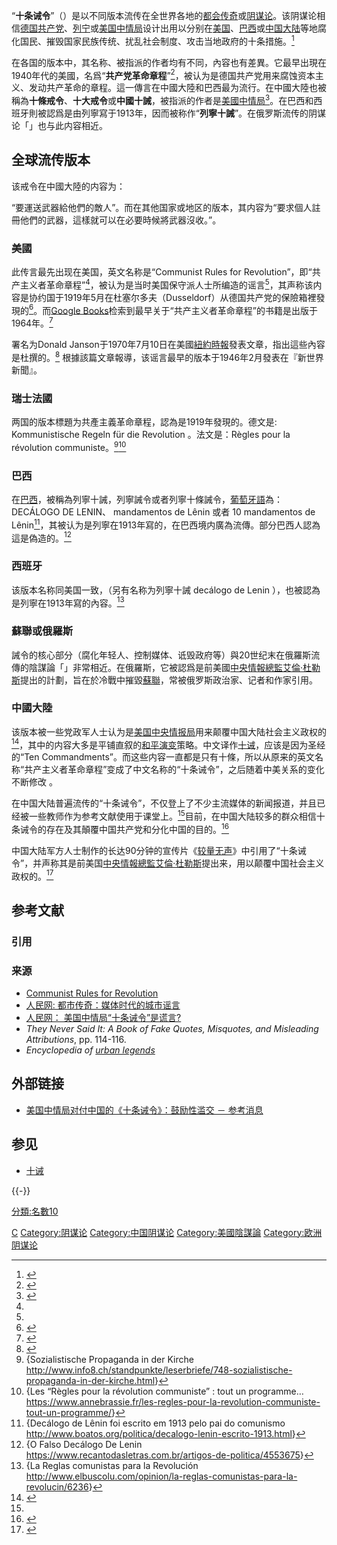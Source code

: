 “'''十条诫令'''”（{{lang-en|'''Ten Commandments'''}}）是以不同版本流传在全世界各地的[[都会传奇|都会传奇]]或[[阴谋论|阴谋论]]。该阴谋论相信[[德国共产党|德国共产党]]、[[列宁|列宁]]或[[美国中情局|美国中情局]]设计出用以分别在[[美国|美国]]、[[巴西|巴西]]或[[中华人民共和国|中国大陆]]等地腐化国民、摧毁国家民族传统、扰乱社会制度、攻击当地政府的十条措施。<ref name="xys">{{cite web|url=http://www.xys.org/xys/ebooks/others/science/dajia/news/cia.txt|title=美国中央情报局“中国十诫”：一个谣言的来历|publisher=新语丝|author=庄海青|language=zh-hans|date=2003-09-09|accessdate=2008-03-04|archive-date=2005-03-06|archive-url=https://web.archive.org/web/20050306032030/http://www.xys.org/xys/ebooks/others/science/dajia/news/cia.txt|dead-url=no}}</ref>

在各国的版本中，其名称、被指派的作者均有不同，內容也有差異。它最早出現在1940年代的美國，名爲“'''共产党革命章程'''”<ref name="snopes">{{cite web|url=http://snopes.com/language/document/commrule.asp|title=Communist Rules for Revolution|publisher=[[Snopes|Snopes]]|date=2007-07-10|accessdate=2008-03-04|language=en|author=Barbara，David P. Mikkelson}}</ref>，被认为是德国共产党用来腐蚀资本主义、发动共产革命的章程。這一傳言在中國大陸和巴西最为流行。在中國大陸也被稱為'''十條戒令'''、'''十大戒令'''或'''中國十誡'''，被指派的作者是[[美國中情局|美國中情局]]<ref name="chinanews">{{cite news|url=http://www.chinanews.com.cn/shidian/2001-03-01/new/(35)%201.html|title=美国对付中国的《十条诫令》|author=李刚|date=2001-03-01|accessdate=2008-03-04|language=zh-cn|archive-date=2008-12-01|archive-url=https://web.archive.org/web/20081201073909/http://www.chinanews.com.cn/shidian/2001-03-01/new/(35)%201.html|dead-url=no}}</ref>。在巴西和西班牙則被認爲是由列寧寫于1913年，因而被称作“'''列寧十誡'''”。在俄罗斯流传的阴谋论「{{tsl|en|Dulles' Plan|杜勒斯计划}}」也与此内容相近。

==全球流传版本==
{{External media
	
| float  = right
	
| width  = 300px
	
| image1 = [https://www.snopes.com/fact-check/communist-rules-for-revolution/ 以「共產主義者革命章程」爲名的英文版本]
	
}}
该戒令在中國大陸的内容为：

{{cquote|尽量用物质来引诱和败坏他们的青年，鼓励他们藐视、鄙视、进一步公开反对他们原来所受的思想教育，特别是共产主义教条。替他们制造对色情奔放的兴趣和机会，进而鼓励他们进行性的滥交。让他们不以肤浅、虚荣为羞耻。一定要毁掉他们强调过的刻苦耐劳精神。

一定要尽一切可能，做好传播工作，包括电影、书籍、电视、无线电波……和新式的宗教传播。只要他们向往我们的衣、食、住、行、娱乐和教育的方式，就是成功的一半。

一定要把他们青年的注意力，从以政府为中心的传统引开来。让他们的头脑集中于：体育表演、色情书籍、享乐、游戏、犯罪性的电影，以及宗教迷信。

时常制造一些无事之事，让他们的人民公开讨论。这样就在他们的潜意识中种下了分裂的种子。特别要在他们的少数民族里找好机会，分裂他们地区，分裂他们的民族，分裂他们的感情，在他们之间制造新仇旧恨，这是完全不能忽视的策略。

要不断制造消息，丑化他们的领导。

在任何情况下都要宣扬民主。只要我们每一个人都不断地说同样的话，他们的人民就一定会相信我们所说的是真理。我们抓住一个人是一个人，我们占住一个地盘是一个地盘。

要尽量鼓励他们（政府）花费，鼓励他们向我们借贷。这样我们就有十足的把握来摧毁他们的信用，使他们的货币贬值，通货膨胀。只要他们对物价失去了控制，他们在人民心目中就会完全垮台。

要以我们的经济和技术优势，有形无形地打击他们的工业。只要他们的工业在不知不觉中瘫痪下去，我们就可以鼓励社会动乱。不过我们必须表面上非常慈爱地去帮助和援助他们，这样他们（政府）就显得疲软。一个疲软的政府，就会带来更大的动乱。

要利用所有的资源，甚至举手投足，一言一笑，都足以破坏他们的传统价值。就是尽量打击他们刻苦耐劳的精神。

暗地运送各种武器，装备他们的一切敌人，以及可能成为他们敌人的人们。}}

“要運送武器給他們的敵人”。而在其他国家或地区的版本，其内容为“要求個人註冊他們的武器，這樣就可以在必要時候將武器沒收。”。

===美國===
此传言最先出现在美国，英文名称是“Communist Rules for Revolution”，即“共产主义者革命章程”<ref name="snopes"/>，被认为是当时美国保守派人士所编造的谣言<ref name="xys" />，其声称该内容是协约国于1919年5月在杜塞尔多夫（Dusseldorf）从德国共产党的保險箱裡發現的<ref>{{Cite book|title=Encyclopedia of urban legends|last=Brunvand|first=Jan Harold|publisher=W. W. Norton & Company|year=2002-11|isbn=0393323587|pages=83-84}}</ref>。而[[Google_Books|Google Books]]检索到最早关于“共产主义者革命章程”的书籍是出版于1964年。<ref>{{cite book |title= Hearings|year= 1964 |url=http://books.google.com/books?id=Zz5XZQ3_BVUC&q="in+their+natural+leaders+by+holding"}}</ref>

署名为Donald Janson于1970年7月10日在美國[[紐約時報|紐約時報]]發表文章，指出這些內容是杜撰的。<ref>{{cite news|author=Janson, D|url=https://www.nytimes.com/1970/07/10/archives/communist-rules-for-revolt-viewed-as-durable-fraud-rules-for.html|title=Communist ‘Rules’ For Revolt Viewed As Durable Fraud|publisher=[[纽约时报|The New York Times]]|date=1970-07-10|language=en|accessdate=2018-04-11|archive-date=2018-04-11|archive-url=https://web.archive.org/web/20180411174453/https://www.nytimes.com/1970/07/10/archives/communist-rules-for-revolt-viewed-as-durable-fraud-rules-for.html|dead-url=no}}</ref> 根據該篇文章報導，该谣言最早的版本于1946年2月發表在『新世界新聞』。

===瑞士法國===
两国的版本標題为共產主義革命章程，認為是1919年發現的。德文是: Kommunistische Regeln für die Revolution 。法文是：Règles pour la révolution communiste。<ref>{Sozialistische Propaganda in der Kirche http://www.info8.ch/standpunkte/leserbriefe/748-sozialistische-propaganda-in-der-kirche.html}{{Dead link|date=2018年7月 |bot=InternetArchiveBot |fix-attempted=yes }}</ref><ref>{Les “Règles pour la révolution communiste” : tout un programme… https://www.annebrassie.fr/les-regles-pour-la-revolution-communiste-tout-un-programme/}</ref>

===巴西===
在[[巴西|巴西]]，被稱為列寧十誡，列寧誡令或者列寧十條誡令，[[葡萄牙語|葡萄牙語]]為：DECÁLOGO DE LENIN、 mandamentos de Lênin 或者 10 mandamentos de Lênin<ref>{Decálogo de Lênin foi escrito em 1913 pelo pai do comunismo http://www.boatos.org/politica/decalogo-lenin-escrito-1913.html}</ref>，其被认为是列寧在1913年寫的，在巴西境内廣為流傳。部分巴西人認為這是偽造的。<ref>{O Falso Decálogo De Lenin https://www.recantodasletras.com.br/artigos-de-politica/4553675}{{Dead link|date=2018年8月 |bot=InternetArchiveBot |fix-attempted=yes }}</ref> 

===西班牙===
该版本名称同美国一致，（另有名称为列寧十誡 decálogo de Lenin ），也被認為是列寧在1913年寫的內容。<ref>{La Reglas comunistas para la Revolución http://www.elbuscolu.com/opinion/la-reglas-comunistas-para-la-revolucin/6236}{{Dead link|date=2018年7月 |bot=InternetArchiveBot |fix-attempted=yes }}</ref> {{dead link}} {{Verify source}}

===蘇聯或俄羅斯===
誡令的核心部分（腐化年轻人、控制媒体、诋毁政府等）與20世纪末在俄羅斯流傳的陰謀論「{{tsl|en|Dulles' Plan|杜勒斯计划}}」非常相近。在俄羅斯，它被認爲是前美國[[中央情報總監|中央情報總監]][[艾倫·杜勒斯|艾倫·杜勒斯]]提出的計劃，旨在於冷戰中摧毀[[蘇聯|蘇聯]]，常被俄罗斯政治家、记者和作家引用。

===中國大陸===
该版本被一些党政军人士认为是[[美国中央情报局|美国中央情报局]]用来颠覆中国大陆社会主义政权的<ref name="chinanews">{{cite news|url=http://www.chinanews.com.cn/shidian/2001-03-01/new/(35)%201.html|title=美国对付中国的《十条诫令》|author=李刚|date=2001-03-01|accessdate=2008-03-04|language=zh-cn|archive-date=2008-12-01|archive-url=https://web.archive.org/web/20081201073909/http://www.chinanews.com.cn/shidian/2001-03-01/new/(35)%201.html|dead-url=no}}</ref>{{Verify source}}，其中的内容大多是平铺直叙的[[和平演变|和平演变]]策略。中文译作[[十诫|十诫]]，应该是因为圣经的“Ten Commandments”。而这些内容一直都是只有十條，所以从原来的英文名称“共产主义者革命章程”变成了中文名称的“十条诫令”，之后随着中美关系的变化不断修改 。

在中国大陆普遍流传的“十条诫令”，不仅登上了不少主流媒体的新闻报道，并且已经被一些教师作为参考文献使用于课堂上。<ref name="xys" />目前，在中国大陆较多的群众相信十条诫令的存在及其顛覆中国共产党和分化中国的目的。<ref>{{cite web|url=http://www.wyzxsx.com/Article/Class20/201105/234947.html|title=何雪飞：CIA的公开秘密—兼为《十条诫令》盖棺定论_乌有之乡|first=|last=|work=wyzxsx.com|year=2011 [last update]|quote=十条诫令|accessdate=14 June 2011|deadurl=yes|archiveurl=https://web.archive.org/web/20110522203805/http://www.wyzxsx.com/Article/Class20/201105/234947.html|archivedate=2011年5月22日}}</ref>

中国大陆军方人士制作的长达90分钟的宣传片《[[较量无声|较量无声]]》中引用了“十条诫令”，并声称其是前美国[[中央情報總監|中央情報總監]][[艾倫·杜勒斯|艾倫·杜勒斯]]提出来，用以颠覆中国社会主义政权的。<ref name="rfijl">{{cite web|url=http://www.chinese.rfi.fr/%E4%B8%AD%E5%9B%BD/20131101-%E3%80%8A%E8%BE%83%E9%87%8F%E6%97%A0%E5%A3%B0%E3%80%8B%E5%BC%95%E7%94%A8%E7%9A%84%E4%B8%AD%E6%83%85%E5%B1%80%E2%80%9C%E5%8D%81%E8%AF%AB%E2%80%9D%E6%88%90%E7%AC%91%E6%9F%84|title=《较量无声》引用的中情局“十诫”成笑柄|publisher=RFI|date=2013年11月1日|accessdate=2013年12月15日|archive-date=2013年11月5日|archive-url=https://web.archive.org/web/20131105020619/http://www.chinese.rfi.fr/%E4%B8%AD%E5%9B%BD/20131101-%E3%80%8A%E8%BE%83%E9%87%8F%E6%97%A0%E5%A3%B0%E3%80%8B%E5%BC%95%E7%94%A8%E7%9A%84%E4%B8%AD%E6%83%85%E5%B1%80%E2%80%9C%E5%8D%81%E8%AF%AB%E2%80%9D%E6%88%90%E7%AC%91%E6%9F%84|dead-url=no}}</ref>

== 参考文献 ==
=== 引用 ===
{{Reflist}}

=== 来源 ===
{{refbegin}}
* [http://www.snopes.com/language/document/commrule.asp Communist Rules for Revolution] 
* [http://media.people.com.cn/GB/40628/3180672.html 人民网: 都市传奇：媒体时代的城市谣言]{{Wayback|url=http://media.people.com.cn/GB/40628/3180672.html |date=20111014070635 }}
* [http://blog.people.com.cn/GB/blog/c1/s368953,w1281343423765857 人民网： 美国中情局“十条诫令”是谎言?]{{dead link|date=2018年2月 |bot=InternetArchiveBot |fix-attempted=yes }}
* ''They Never Said It: A Book of Fake Quotes, Misquotes, and Misleading Attributions'', pp. 114-116.
* ''Encyclopedia of [[都市传说|urban legends]]''
{{refend}}

== 外部链接 ==
* [https://web.archive.org/web/20170726022417/http://news.163.com/05/0901/11/1SIEE0O900011248.html 美国中情局对付中国的《十条诫令》：鼓励性滥交 － 参考消息]

== 参见 ==
* [[十诫|十诫]]

{{-}}
{{阴谋论}}

[[Category:都市傳說|C]]
[[Category:阴谋论|Category:阴谋论]]
[[分類:名數10|分類:名數10]]
[[Category:中国阴谋论|Category:中国阴谋论]]
[[Category:美國陰謀論|Category:美國陰謀論]]
[[Category:欧洲阴谋论|Category:欧洲阴谋论]]